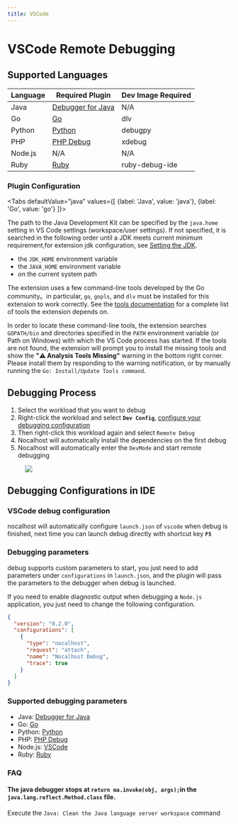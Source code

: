 ```yaml
---
title: VSCode
---
```



# VSCode Remote Debugging

## Supported Languages

| Language | Required Plugin                                                                                    | Dev Image Required |
| -------- | -------------------------------------------------------------------------------------------------- | ------------------ |
| Java     | [Debugger for Java](https://marketplace.visualstudio.com/items?itemName=vscjava.vscode-java-debug) | N/A                |
| Go       | [Go](https://marketplace.visualstudio.com/items?itemName=golang.Go)                                | dlv                |
| Python   | [Python](https://marketplace.visualstudio.com/items?itemName=ms-python.python)                     | debugpy            |
| PHP      | [PHP Debug](https://marketplace.visualstudio.com/items?itemName=felixfbecker.php-debug)            | xdebug             |
| Node.js  | N/A                                                                                                | N/A                |
| Ruby     | [Ruby](https://marketplace.visualstudio.com/items?itemName=rebornix.Ruby)                          | ruby-debug-ide     |

### Plugin Configuration

<Tabs
defaultValue="java"
values={[
{label: 'Java', value: 'java'},
{label: 'Go', value: 'go'}
]}>

<TabItem value="java">

The path to the Java Development Kit can be specified by the `java.home` setting in VS Code settings (workspace/user settings). If not specified, it is searched in the following order until a JDK meets current minimum requirement,for extension jdk configuration, see [Setting the JDK](https://github.com/redhat-developer/vscode-java#setting-the-jdk).

- the `JDK_HOME` environment variable
- the `JAVA_HOME` environment variable
- on the current system path

</TabItem>
<TabItem value="go">

The extension uses a few command-line tools developed by the Go community。in particular, `go`, `gopls`, and `dlv` must be installed for this extension to work correctly. See the [tools documentation](https://github.com/golang/vscode-go/blob/master/docs/tools.md) for a complete list of tools the extension depends on.

In order to locate these command-line tools, the extension searches `GOPATH/bin` and directories specified in the `PATH` environment variable (or Path on Windows) with which the VS Code process has started. If the tools are not found, the extension will prompt you to install the missing tools and show the **"⚠️ Analysis Tools Missing"** warning in the bottom right corner. Please install them by responding to the warning notification, or by manually running the `Go: Install/Update Tools command`.

</TabItem>
</Tabs>

## Debugging Process

1. Select the workload that you want to debug
2. Right-click the workload and select **`Dev Config`**, [configure your debugging configuration](#Configuration)
3. Then right-click this workload again and select `Remote Debug`
4. Nocalhost will automatically install the dependencies on the first debug
5. Nocalhost will automatically enter the `DevMode` and start remote debugging

<figure className="img-frame">
  <img className="gif-img" src={useBaseUrl("/img/debug/vscode-debug.gif")} />
</figure>

<Configuration name="vscode" />

## Debugging Configurations in IDE

### VSCode debug configuration

nocalhost will automatically configure `launch.json` of `vscode` when debug is finished, next time you can launch debug directly with shortcut key **`F5`**

### Debugging parameters

debug supports custom parameters to start, you just need to add parameters under `configurations` in `launch.json`, and the plugin will pass the parameters to the debugger when debug is launched.

If you need to enable diagnostic output when debugging a `Node.js` application, you just need to change the following configuration.

```json {8-8} title="launch.json"
{
  "version": "0.2.0",
  "configurations": [
    {
      "type": "nocalhost",
      "request": "attach",
      "name": "Nocalhost Debug",
      "trace": true
    }
  ]
}
```

### Supported debugging parameters

- Java: [Debugger for Java](https://code.visualstudio.com/docs/java/java-debugging#_attach)
- Go: [Go](https://github.com/golang/vscode-go/blob/master/docs/debugging.md#attach)
- Python: [Python](https://code.visualstudio.com/docs/python/debugging#_set-configuration-options)
- PHP: [PHP Debug](https://github.com/xdebug/vscode-php-debug#supported-launchjson-settings)
- Node.js: [VSCode](https://code.visualstudio.com/docs/nodejs/nodejs-debugging#_remote-debugging)
- Ruby: [Ruby](https://github.com/rubyide/vscode-ruby/wiki/3.-Attaching-to-a-debugger)

### FAQ

#### The java debugger stops at `return ma.invoke(obj, args);`in the `java.lang.reflect.Method.class` file.

Execute the `Java: Clean the Java language server workspace` command
